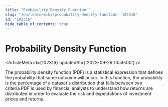 ```yaml
---
title: "Probability Density Function "
slug: "/en/learn/wiki/probability-density-function--102316"
id: "102316"
hide_table_of_contents: true
---
```



# Probability Density Function 

<ArticleMeta id={102316} updatedAt={'2023-09-26 13:59:00'} />
<div className='border-solid border-b border-t-0 my-4 border-[var(--ifm-color-gray-300)]' />

The probability density function (PDF) is a statistical expression that defines the probability that some outcome will occur. In this function, the probability is the percentage of a dataset's distribution that falls between two criteria.PDF is used by financial analysts to understand how returns are distributed in order to evaluate the risk and expectations of investment prices and returns.

